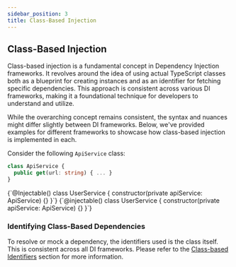 ```yaml
---
sidebar_position: 3
title: Class-Based Injection
---
```



## Class-Based Injection

Class-based injection is a fundamental concept in Dependency Injection frameworks. It revolves around the idea of
using actual TypeScript classes both as a blueprint for creating instances and as an identifier for fetching
specific dependencies. This approach is consistent across various DI frameworks, making it a foundational
technique for developers to understand and utilize.

While the overarching concept remains consistent, the syntax and nuances might differ slightly between DI frameworks.
Below, we've provided examples for different frameworks to showcase how class-based injection is implemented in each.

Consider the following `ApiService` class:

```typescript
class ApiService {
  public get(url: string) { ... }
}
```

<Tabs groupId="automock-adapter" className="adapters-tabs" queryString="automock-adapter">
  <TabItem attributes={{className: 'nestjs'}} value="nestjs" label="NestJS" default>
    <CodeBlock language="typescript">
      {`@Injectable()
class UserService {
  constructor(private apiService: ApiService) {}
}`}
    </CodeBlock>
  </TabItem>
  <TabItem attributes={{className: 'inversifyjs'}} value="inverisfyjs" label="InversifyJS">
    <CodeBlock language="typescript">
      {`@injectable()
class UserService {
  constructor(private apiService: ApiService) {}
}`}
    </CodeBlock>
  </TabItem>
</Tabs>

### Identifying Class-Based Dependencies

To resolve or mock a dependency, the identifiers used is the class itself. This is consistent across all DI frameworks.
Please refer to the [Class-based Identifiers](/docs/adapters/identifiers#class-based-identifiers) section for more
information.